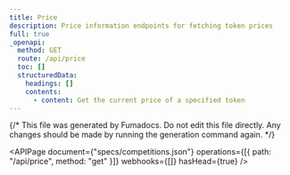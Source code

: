 ```yaml
---
title: Price
description: Price information endpoints for fetching token prices
full: true
_openapi:
  method: GET
  route: /api/price
  toc: []
  structuredData:
    headings: []
    contents:
      - content: Get the current price of a specified token
---
```


{/* This file was generated by Fumadocs. Do not edit this file directly. Any changes should be made by running the generation command again. */}

<APIPage
  document={"specs/competitions.json"}
  operations={[{ path: "/api/price", method: "get" }]}
  webhooks={[]}
  hasHead={true}
/>
